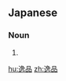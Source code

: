 ==Japanese==
{{ja-kanjitab|いつ|k1=いっ|ひん|k2=ぴん|yomi=on}}

===Noun===
{{ja-noun|いっぴん}}

# {{l|en|rarity|id=rare object}}

[[hu:逸品]]
[[zh:逸品]]